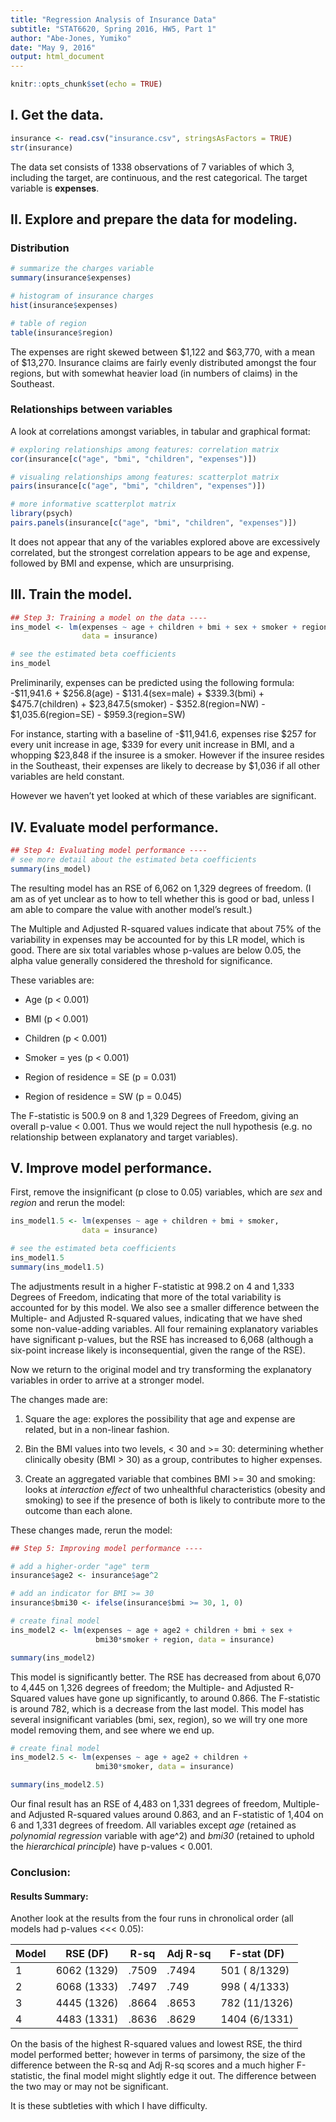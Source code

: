```yaml
---
title: "Regression Analysis of Insurance Data"
subtitle: "STAT6620, Spring 2016, HW5, Part 1"
author: "Abe-Jones, Yumiko"
date: "May 9, 2016"
output: html_document
---
```


```r
knitr::opts_chunk$set(echo = TRUE)
```
## I. Get the data.

```r
insurance <- read.csv("insurance.csv", stringsAsFactors = TRUE)
str(insurance)
```
The data set consists of 1338 observations of 7 variables of which 3, including the target, are continuous, and the rest categorical. The target variable is **expenses**. 

## II. Explore and prepare the data for modeling.

### Distribution

```r
# summarize the charges variable
summary(insurance$expenses)

# histogram of insurance charges
hist(insurance$expenses)

# table of region
table(insurance$region)
```

The expenses are right skewed between $1,122 and $63,770, with a mean of $13,270. Insurance claims are fairly evenly distributed amongst the four regions, but with somewhat heavier load (in numbers of claims) in the Southeast.

### Relationships between variables

A look at correlations amongst variables, in tabular and graphical format:
```r
# exploring relationships among features: correlation matrix
cor(insurance[c("age", "bmi", "children", "expenses")])

# visualing relationships among features: scatterplot matrix
pairs(insurance[c("age", "bmi", "children", "expenses")])

# more informative scatterplot matrix
library(psych)
pairs.panels(insurance[c("age", "bmi", "children", "expenses")])
```

It does not appear that any of the variables explored above are excessively correlated, but the strongest correlation appears to be age and expense, followed by BMI and expense, which are unsurprising.

## III. Train the model.
```r
## Step 3: Training a model on the data ----
ins_model <- lm(expenses ~ age + children + bmi + sex + smoker + region,
                data = insurance)

# see the estimated beta coefficients
ins_model
```

Preliminarily, expenses can be predicted using the following formula: 
-$11,941.6 + $256.8(age) - $131.4(sex=male) + $339.3(bmi) + $475.7(children) + $23,847.5(smoker) - $352.8(region=NW) - $1,035.6(region=SE) - $959.3(region=SW)

For instance, starting with a baseline of -$11,941.6, expenses rise $257 for every unit increase in age, $339 for every unit increase in BMI, and a whopping $23,848 if the insuree is a smoker. However if the insuree resides in the Southeast, their expenses are likely to decrease by $1,036 if all other variables are held constant.

However we haven't yet looked at which of these variables are significant.

## IV. Evaluate model performance.

```r
## Step 4: Evaluating model performance ----
# see more detail about the estimated beta coefficients
summary(ins_model)
```
The resulting model has an RSE of 6,062 on 1,329 degrees of freedom. (I am as of yet unclear as to how to tell whether this is good or bad, unless I am able to compare the value with another model's result.)

The Multiple and Adjusted R-squared values indicate that about 75% of the variability in expenses may be accounted for by this LR model, which is good. There are six total variables whose p-values are below 0.05, the alpha value generally considered the threshold for significance.

These variables are:

* Age (p < 0.001)

* BMI (p < 0.001)

* Children (p < 0.001)

* Smoker = yes (p < 0.001)

* Region of residence = SE (p = 0.031)

* Region of residence = SW (p = 0.045)

The F-statistic is 500.9 on 8 and 1,329 Degrees of Freedom, giving an overall p-value < 0.001. Thus we would reject the null hypothesis (e.g. no relationship between explanatory and target variables). 

## V. Improve model performance.

First, remove the insignificant (p close to 0.05) variables, which are *sex* and *region* and rerun the model:

```r
ins_model1.5 <- lm(expenses ~ age + children + bmi + smoker,
                data = insurance)

# see the estimated beta coefficients
ins_model1.5
summary(ins_model1.5)
```

The adjustments result in a higher F-statistic at 998.2 on 4 and 1,333 Degrees of Freedom, indicating that more of the total variability is accounted for by this model. We also see a smaller difference between the Multiple- and Adjusted R-squared values, indicating that we have shed some non-value-adding variables. All four remaining explanatory variables have significant p-values, but the RSE has increased to 6,068 (although a six-point increase likely is inconsequential, given the range of the RSE).

Now we return to the original model and try transforming the explanatory variables in order to arrive at a stronger model.

The changes made are:

1. Square the age: explores the possibility that age and expense are related, but in a non-linear fashion.

2. Bin the BMI values into two levels, < 30 and >= 30: determining whether clinically obesity (BMI > 30) as a group, contributes to higher expenses. 

3. Create an aggregated variable that combines BMI >= 30 and smoking: looks at *interaction effect* of two unhealthful characteristics (obesity and smoking) to see if the presence of both is likely to contribute more to the outcome than each alone.

These changes made, rerun the model:
```r
## Step 5: Improving model performance ----

# add a higher-order "age" term
insurance$age2 <- insurance$age^2

# add an indicator for BMI >= 30
insurance$bmi30 <- ifelse(insurance$bmi >= 30, 1, 0)

# create final model
ins_model2 <- lm(expenses ~ age + age2 + children + bmi + sex +
                   bmi30*smoker + region, data = insurance)

summary(ins_model2)
```

This model is significantly better. The RSE has decreased from about 6,070 to 4,445 on 1,326 degrees of freedom; the Multiple- and Adjusted R-Squared values have gone up significantly, to around 0.866. The F-statistic is around 782, which is a decrease from the last model. This model has several insignificant variables (bmi, sex, region), so we will try one more model removing them, and see where we end up.

```r
# create final model
ins_model2.5 <- lm(expenses ~ age + age2 + children + 
                   bmi30*smoker, data = insurance)

summary(ins_model2.5)
```

Our final result has an RSE of 4,483 on 1,331 degrees of freedom, Multiple- and Adjusted R-squared values around 0.863, and an F-statistic of 1,404 on 6 and 1,331 degrees of freedom. All variables except *age* (retained as *polynomial regression* variable with age^2) and *bmi30* (retained to uphold the *hierarchical principle*) have p-values < 0.001. 

### Conclusion:

#### Results Summary:

Another look at the results from the four runs in chronolical order (all models had p-values <<< 0.05):

Model | RSE (DF)    | R-sq  | Adj R-sq | F-stat (DF)
------|-------------|-------|----------|---------------------
1     | 6062 (1329) | .7509 | .7494    |  501 ( 8/1329)
2     | 6068 (1333) | .7497 | .749     |  998 ( 4/1333)
3     | 4445 (1326) | .8664 | .8653    |  782 (11/1326)
4     | 4483 (1331) | .8636 | .8629    | 1404 (6/1331)

On the basis of the highest R-squared values and lowest RSE, the third model performed better; however in terms of parsimony, the size of the difference between the R-sq and Adj R-sq scores and a much higher F-statistic, the final model might slightly edge it out. The difference between the two may or may not be significant. 

It is these subtleties with which I have difficulty.